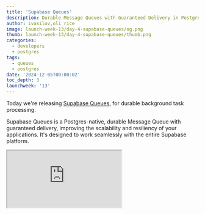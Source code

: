 ```yaml
---
title: 'Supabase Queues'
description: Durable Message Queues with Guaranteed Delivery in Postgres
author: ivasilov,oli_rice
image: launch-week-13/day-4-supabase-queues/og.png
thumb: launch-week-13/day-4-supabase-queues/thumb.png
categories:
  - developers
  - postgres
tags:
  - queues
  - postgres
date: '2024-12-05T00:00:02'
toc_depth: 3
launchweek: '13'
---
```


Today we're releasing [Supabase Queues](/modules/queues), for durable background task processing.

Supabase Queues is a Postgres-native, durable Message Queue with guaranteed delivery, improving the scalability and resiliency of your applications. It's designed to work seamlessly with the entire Supabase platform.

<div className="video-container mb-8">
  <iframe
    className="w-full"
    src="https://www.youtube-nocookie.com/embed/UEwfaElBnZk"
    title="Introducing Supabase Cron"
    allow="accelerometer; autoplay; clipboard-write; encrypted-media; fullscreen; gyroscope; picture-in-picture; web-share"
    allowfullscreen
  />
</div>

<Admonition>

Supabase Queues is built on the [pgmq](https://github.com/tembo-io/pgmq) extension by the team at [Tembo](https://github.com/tembo-io).

It's a Supabase policy to [support existing tools](/docs/guides/getting-started/architecture#support-existing-tools) wherever possible, and the Tembo team have generously licensed their extension with the OSI-compatible [PostgreSQL license](https://github.com/tembo-io/pgmq?tab=PostgreSQL-1-ov-file).

We're very thankful to all the contributors and we look forward to working with the Tembo community.

</Admonition>

## Supabase Queues Features

1. **Postgres Native**: Built on top of the open source `pgmq` database extension, create and manage Queues with any Postgres tooling.
1. **Granular Authorization**: Control client-side consumer access to Queues with API permissions and Row Level Security (RLS) policies.
1. **Guaranteed Message Delivery**: Messages enqueued are guaranteed to be delivered to your consumers.
1. **Exactly Once Message Delivery**: A Message is delivered exactly once to a consumer within a customizable visibility window.
1. **Queue Management and Monitoring**: Create, manage, and monitor Queues and Messages in the Supabase Dashboard.
1. **Message Durability and Archival**: Messages are stored in Postgres and you can choose to archive them for analytical or auditing purposes.

## Do You Need Queues?

A Queue is used to manage and process tasks asynchronously. Typically, you use a Queue for long-running tasks to ensure that your application is robust.

**For example, sending emails:**

Let's say you want to send a welcome email to a user after they register on your website. Instead of sending the email immediately within the registration process - which could slow down the user's experience - you can place the “email task” into a Queue.A separate email service can then process this task, sending the email without affecting the registration flow. Even better: if the email bounces then the task could "reappear" in the Queue to get processed again.

In this scenario, Queues have improved your application's _performance_ and _resilience_. Other cases include:

- **Process tasks asynchronously**: offload time-consuming operations, like sending emails, processing images, and generating embeddings.
- **Communication between services:** decouple your services by passing messages through a central queue.
- **Load Balancing**: Distribute tasks evenly across multiple workers.

## Creating Queues

Queues can be created in the Dashboard or using SQL / database migrations.

<Admonition>
  For this section we'll focus on the Dashboard. You can refer to the
  [documentation](/docs/guides/queues/api) for SQL.
</Admonition>

### Types of Queues

There are several types of queues available:

<Img
  alt="Queue types"
  src={{
    dark: '/images/blog/launch-week-13/day-4-supabase-queues/queue-types.jpg',
    light: '/images/blog/launch-week-13/day-4-supabase-queues/queue-types-light.jpg',
  }}
/>

**Basic Queues**: Simple, reliable queues with core functionality, ideal for most use cases. Messages are stored and processed within Postgres using standard transactional guarantees.

**Unlogged Queues**: Optimized for performance, unlogged queues avoid writing messages to disk, making them faster but less durable in case of a database crash. Suitable for transient or less critical workloads.

**Partitioned Queues** (coming soon): Designed for high throughput and scalability, partitioned queues distribute messages across multiple partitions, enabling parallel processing and more efficient load handling.

### Queues with Postgres Row-Level Security

Supabase Queues are compatible with Postgres Row-Level Security (RLS), providing fine-grained access control to Messages. RLS Policies restrict which users or roles can insert, select, update, or delete messages in specific queues.

## Adding Messages

Once your Queue is configured you can begin adding Messages.

<Img
  alt="Add a message"
  src={{
    dark: '/images/blog/launch-week-13/day-4-supabase-queues/add-message.jpg',
    light: '/images/blog/launch-week-13/day-4-supabase-queues/add-message-light.jpg',
  }}
/>

### Adding Messages from the Dashboard

Let's create a new Basic Queue and add a Message.

<Img
  alt="Create a queue"
  src={{
    dark: '/images/blog/launch-week-13/day-4-supabase-queues/create-a-queue.jpg',
    light: '/images/blog/launch-week-13/day-4-supabase-queues/create-a-queue-light.jpg',
  }}
/>

<Img
  alt="Enqueue a message"
  src={{
    dark: '/images/blog/launch-week-13/day-4-supabase-queues/add-message.jpg',
    light: '/images/blog/launch-week-13/day-4-supabase-queues/add-message-light.jpg',
  }}
/>

<Img
  alt="Message details"
  src={{
    dark: '/images/blog/launch-week-13/day-4-supabase-queues/add-message-modal.jpg',
    light: '/images/blog/launch-week-13/day-4-supabase-queues/add-message-modal-light.jpg',
  }}
/>

### Adding messages from the server

If you're [connecting](/docs/guides/database/connecting-to-postgres) to your Postgres database from a server, you can add messages using SQL from any Postgres client:

```sql
select * from pgmq.send(
  queue_name  => 'foo',
  msg         => '{ "hello": "world" }',
);
```

### Adding messages from the client

We have provided several functions that can be invoked from the [client libraries](/docs#client-libraries) if you need to add messages from a browser or mobile app. For example:

```tsx
import { createClient } from '@supabase/supabase-js'

const url = 'SUPABASE_URL'
const key = 'SUPABASE_ANON_KEY'

const queues = createClient(url, key, {
  db: { schema: 'pgmq_public' },
})

const { data, error } = await queues.rpc('send', {
  queue_name: 'foo',
  message: { hello: 'world' },
})

console.log('Message: ', data)
```

For security, this feature is [disabled by default](#security-and-permissions). There are several functions defined in the `pgmq_public` schema: `send`, `send_batch`, `read`, `pop`, `archive`, `delete`. You can find more details in the [docs](/docs/guides/queues/api).

## Security and Permissions

By default, Queues are only accessible via SQL and not exposed over the Supabase Data API. You can manage this in the Data API settings by [exposing the pgmq_public schema](/docs/guides/api/using-custom-schemas). If you expose this schema, you must use [Row Level Security](/docs/guides/database/postgres/row-level-security) (RLS) to manage access to your queues.

Beyond RLS, Postgres roles can be granted granular permissions to interact with Queues.

For example, the following permissions allow authenticated users can fully manipulate messages, whereas anonymous users can only add/retrieve messages:

<Img
  alt="Queue permissions"
  src={{
    dark: '/images/blog/launch-week-13/day-4-supabase-queues/permissions.jpg',
    light: '/images/blog/launch-week-13/day-4-supabase-queues/permissions-light.jpg',
  }}
/>

The `postgres` and `service_role` roles receive permissions by default and should remain enabled for server-side operations.

## Monitoring Queues and Messages

You can use the Dashboard to inspect your Messages, including: status, number of retries, and payload. You can also postpone, archive, or delete messages at any time.

From the Queues page, just click on a Queue to inspect it. From there you can click on a message to see more details:

<Img
  alt="Message details"
  src={{
    dark: '/images/blog/launch-week-13/day-4-supabase-queues/message-detail.jpg',
    light: '/images/blog/launch-week-13/day-4-supabase-queues/message-detail-light.jpg',
  }}
/>

### Try Supabase Queues Today

1. Visit the [Integrations page](https://supabase.com/dashboard/project/_/integrations) in your project.
2. Enable the **Queues** Postgres Module.
3. Create your first Queue.

<Img
  alt="Enable queues"
  src={{
    dark: '/images/blog/launch-week-13/day-4-supabase-queues/integrations.jpg',
    light: '/images/blog/launch-week-13/day-4-supabase-queues/integrations-light.jpg',
  }}
/>

## Postgres for Everything

Using Postgres for your Queue system keeps your stack lean and familiar. You can enqueue jobs within the same transaction that modifies related data, preventing inconsistencies and reducing the need for additional coordination. Postgres' robust indexing, JSONB support, and partitioning also enable scalable, high-performance queue management directly in your database.

By eliminating the need for separate infrastructure like RabbitMQ or Kafka, you reduce costs, streamline deployments, and leverage existing Postgres tools for monitoring, backups, and security. Features like Row-Level Security, rich SQL querying, and built-in archiving make Postgres a powerful, unified solution for both data storage and messaging.
